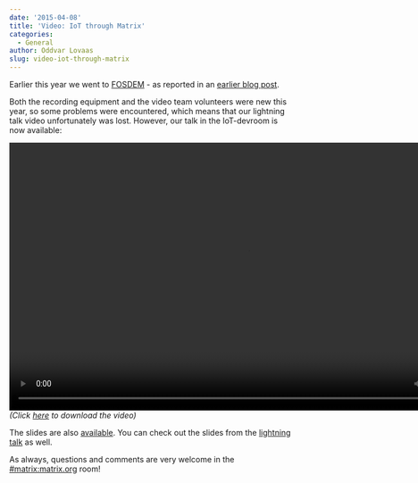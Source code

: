 ```yaml
---
date: '2015-04-08'
title: 'Video: IoT through Matrix'
categories:
  - General
author: Oddvar Lovaas
slug: video-iot-through-matrix
---
```


Earlier this year we went to <a href="http://fosdem.org" title="FOSDEM">FOSDEM</a> - as reported in an <a href="http://matrix.org/blog/2015/02/04/back-from-fosdem/" title="earlier blog post">earlier blog post</a>. 

Both the recording equipment and the video team volunteers were new this year, so some problems were encountered, which means that our lightning talk video unfortunately was lost. However, our talk in the IoT-devroom is now available:

<video width="853" height="480" controls>
  <source src="https://web.archive.org/web/20150919135540im_/http://matrix.org/IoT-through-Matrix.mp4" type="video/mp4" />
Your browser does not support the video tag.
</video>
<em>(Click <a href="https://web.archive.org/web/20150919135540im_/http://matrix.org/IoT-through-Matrix.mp4" title="here">here</a> to download the video)</em>

The slides are also <a href="http://matrix.org/blog/wp-content/uploads/2015/02/2015-02-01-Matrix-IoT-FOSDEM.pdf">available</a>. You can check out the slides from the <a href="http://matrix.org/blog/wp-content/uploads/2015/02/2015-01-31-Matrix_FOSDEM.pdf" title="lightning talk">lightning talk</a> as well.

As always, questions and comments are very welcome in the <a href="/beta/#/room/#matrix:matrix.org" title="#matrix:matrix.org">#matrix:matrix.org</a> room! 
